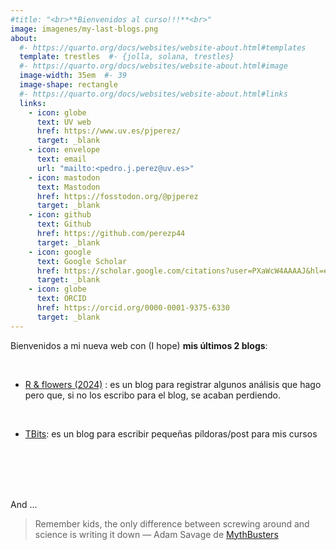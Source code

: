 ```yaml
---
#title: "<br>**Bienvenidos al curso!!!**<br>"
image: imagenes/my-last-blogs.png
about:
  #- https://quarto.org/docs/websites/website-about.html#templates
  template: trestles  #- {jolla, solana, trestles}
  #- https://quarto.org/docs/websites/website-about.html#image
  image-width: 35em  #- 39
  image-shape: rectangle
  #- https://quarto.org/docs/websites/website-about.html#links
  links:
    - icon: globe
      text: UV web
      href: https://www.uv.es/pjperez/
      target: _blank
    - icon: envelope
      text: email
      url: "mailto:<pedro.j.perez@uv.es>"
    - icon: mastodon
      text: Mastodon 
      href: https://fosstodon.org/@pjperez
      target: _blank
    - icon: github
      text: Github
      href: https://github.com/perezp44
      target: _blank
    - icon: google
      text: Google Scholar
      href: https://scholar.google.com/citations?user=PXaWcW4AAAAJ&hl=en
      target: _blank
    - icon: globe
      text: ORCID
      href: https://orcid.org/0000-0001-9375-6330
      target: _blank
---
```


Bienvenidos a mi nueva web con (I hope) **mis últimos 2 blogs**:

<br>


- [R & flowers (2024)](blog_Rflowers.qmd) : es un blog para registrar algunos análisis que hago pero que, si no los escribo para el blog, se acaban perdiendo. 

<br>

- [TBits](blog_TBits.qmd): es un blog para escribir pequeñas píldoras/post para mis cursos 


<br><br><br><br>

And ...  

> Remember kids, the only difference between screwing around and science is writing it down  --- Adam Savage de [MythBusters](https://es.wikipedia.org/wiki/MythBusters)




